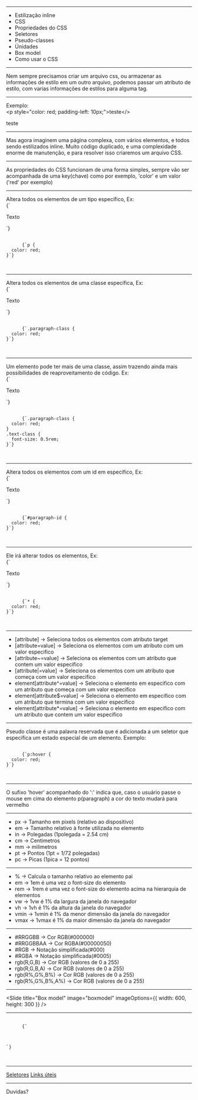 

<Intro title="Introdução a estilização e css" image="cssintro" />

---

<Slide title="O que vamos ver hoje?">
  <ul>
    <Appear>
      <li>Estilização inline</li>
      <li>CSS</li>
      <li>Propriedades do CSS</li>
      <li>Seletores</li>
      <li>Pseudo-classes</li>
      <li>Únidades</li>
      <li>Box model</li>
      <li>Como usar o CSS</li>
    </Appear>
  </ul>
</Slide>

---

<Slide title="Estilização inline">
  Nem sempre precisamos criar um arquivo css, ou armazenar as informações de
  estilo em um outro arquivo, podemos passar um atributo de estilo, com varias
  informações de estilos para alguma tag.
</Slide>

---

<Slide title="Estilização inline">
  Exemplo: <br />
  &lt;p style="color: red; padding-left: 10px;"&gt;teste&lt;/&gt;
  <p style={{ color: 'red', paddingLeft: '10px' }}>teste</p>
</Slide>

---

<Slide title="Estilização inline">
  Mas agora imaginem uma página complexa, com vários elementos, e todos sendo
  estilizados inline. Muito código duplicado, e uma complexidade enorme de
  manutenção, e para resolver isso criaremos um arquivo CSS.
</Slide>

---

<Slide title="Propriedades do CSS">
  As propriedades do CSS funcionam de uma forma simples, sempre vão ser
  acompanhada de uma key(chave) como por exemplo, 'color' e um valor ('red' por
  exemplo)
</Slide>

---

<Slide title="Seletor CSS - Elemento">
  Altera todos os elementos de um tipo especifico, Ex: <br />
  {`<p>Texto</p>`}
  <br />
  <pre>
    <code>
      {`p {
  color: red; 
}`}
    </code>
  </pre>
</Slide>

---

<Slide title="Seletor CSS - Classe">
  Altera todos os elementos de uma classe especifica, Ex:
  <br />
  {`<p class="paragraph-class">Texto</p>`}
  <br />
  <pre>
    <code>
      {`.paragraph-class {
  color: red; 
}`}
    </code>
  </pre>
</Slide>

---

<Slide title="Seletor CSS - Classe">
  Um elemento pode ter mais de uma classe, assim trazendo ainda mais
  possibilidades de reaproveitamento de código. Ex:
  <br />
  {`<p class="paragraph-class text-class">Texto</p>`}
  <br />
  <pre>
    <code>
      {`.paragraph-class { 
  color: red; 
} 
.text-class { 
  font-size: 0.5rem; 
}`}
    </code>
  </pre>
</Slide>

---

<Slide title="Seletor CSS - Id">
  Altera todos os elementos com um id em especifico, Ex:
  <br />
  {`<p id="paragraph-id">Texto</p>`}
  <br />
  <pre>
    <code>
      {`#paragraph-id { 
  color: red; 
}`}
    </code>
  </pre>
</Slide>

---

<Slide title="Seletor CSS - Universais">
  Ele irá alterar todos os elementos, Ex:
  <br />
  {`<p>Texto</p>`}
  <br />
  <pre>
    <code>
      {`* { 
  color: red; 
}`}
    </code>
  </pre>
</Slide>

---

<Slide title="Seletor CSS - Atributo">
  <ul>
    <Appear>
      <li>[attribute] -> Seleciona todos os elementos com atributo target</li>
      <li>
        [attribute=value] -> Seleciona os elementos com um atributo com um valor
        especifico
      </li>
      <li>
        [attribute~=value] -> Seleciona os elementos com um atributo que contem
        um valor especifico
      </li>
      <li>
        [attribute|=value] -> Seleciona os elementos com um atributo que começa
        com um valor especifico
      </li>
      <li>
        element[attribute^=value] -> Seleciona o elemento em especifico com um
        atributo que começa com um valor especifico
      </li>
      <li>
        element[attribute$=value] -> Seleciona o elemento em especifico com um
        atributo que termina com um valor especifico
      </li>
      <li>
        element[attribute*=value] -> Seleciona o elemento em especifico com um
        atributo que contem um valor especifico
      </li>
    </Appear>
  </ul>
</Slide>

---

<Slide title="Pseudo-classes">
  Pseudo classe é uma palavra reservada que é adicionada a um seletor que
  especifica um estado especial de um elemento. Exemplo:
  <br />
  <pre>
    <code>
      {`p:hover { 
  color: red; 
}`}
    </code>
  </pre>
</Slide>

---

<Slide title="Pseudo-classes">
  O sufixo 'hover' acompanhado do ':' indica que, caso o usuário passe o mouse
  em cima do elemento p(paragraph) a cor do texto mudará para vermelho
</Slide>

---

<Slide title="Únidades de tamanho absoluto">
  <ul>
    <Appear>
      <li>px -> Tamanho em pixels (relativo ao dispositivo)</li>
      <li>em -> Tamanho relativo à fonte utilizada no elemento</li>
      <li>in -> Polegadas (1polegada = 2.54 cm)</li>
      <li>cm -> Centimetros</li>
      <li>mm -> milimetros</li>
      <li>pt -> Pontos (1pt = 1/72 polegadas)</li>
      <li>pc -> Picas (1pica = 12 pontos)</li>
    </Appear>
  </ul>
</Slide>

---

<Slide title="Únidades de tamanho relativo">
  <ul>
    <Appear>
      <li>% -> Calcula o tamanho relativo ao elemento pai</li>
      <li>em -> 1em é uma vez o font-size do elemento</li>
      <li>
        rem -> 1rem é uma vez o font-size do elemento acima na hierarquia de
        elementos
      </li>
      <li>vw -> 1vw é 1% da largura da janela do navegador</li>
      <li>vh -> 1vh é 1% da altura da janela do navegador</li>
      <li>vmin -> 1vmin é 1% da menor dimensão da janela do navegador</li>
      <li>vmax -> 1vmax é 1% da maior dimensão da janela do navegador</li>
    </Appear>
  </ul>
</Slide>

---

<Slide title="Únidades de cor">
  <ul>
    <Appear>
      <li>#RRGGBB -> Cor RGB(#000000) </li>
      <li>#RRGGBBAA -> Cor RGBA(#00000050) </li>
      <li>#RGB -> Notação simplificada(#000) </li>
      <li>#RGBA -> Notação simplificada(#0005) </li>
      <li>rgb(R,G,B) -> Cor RGB (valores de 0 a 255) </li>
      <li>rgb(R,G,B,A) -> Cor RGB (valores de 0 a 255) </li>
      <li>rgb(R%,G%,B%) -> Cor RGB (valores de 0 a 255) </li>
      <li>rgb(R%,G%,B%,A%) -> Cor RGB (valores de 0 a 255) </li>
    </Appear>
  </ul>
</Slide>

---

<Slide
  title="Box model"
  image="boxmodel"
  imageOptions={{ width: 600, height: 300 }}
/>

---

<Slide title="Como importar o arquivo CSS?">
  <pre>
    <code>
      {`<html>
  <head>
    <link rel="stylesheet" href="caminho do arquivo css"/>
  </head>
</html>`}
    </code>
  </pre>
</Slide>

---

<Slide title="Referências">
  <a href="https://tableless.com.br/referencia-seletores-css/">Seletores</a>
  <a href="https://www.notion.so/Links-teis-aula-2-111941eb054b4edea263d16d2ca2ac94">
    Links úteis
  </a>
</Slide>

---

<Slide title="Isso é tudo pessoal!">Duvidas?</Slide>
